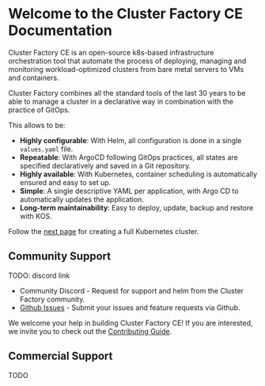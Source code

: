 # Welcome to the Cluster Factory CE Documentation

Cluster Factory CE is an open-source k8s-based infrastructure orchestration tool that automate the process of deploying, managing and monitoring workload-optimized clusters from bare metal servers to VMs and containers.

Cluster Factory combines all the standard tools of the last 30 years to be able to manage a cluster in a declarative way in combination with the practice of GitOps.

This allows to be:

- **Highly configurable**: With Helm, all configuration is done in a single `values.yaml` file.
- **Repeatable**: With ArgoCD following GitOps practices, all states are specified declaratively and saved in a Git repository.
- **Highly available**: With Kubernetes, container scheduling is automatically ensured and easy to set up.
- **Simple**: A single descriptive YAML per application, with Argo CD to automatically updates the application.
- **Long-term maintainability**: Easy to deploy, update, backup and restore with KOS.

Follow the [next page](./getting-stated/initial-configuration) for creating a full Kubernetes cluster.

## Community Support

TODO: discord link

- Community Discord - Request for support and helm from the Cluster Factory community.
- [Github Issues](https://github.com/SquareFactory/cluster-factory-ce/issues) - Submit your issues and feature requests via Github.

We welcome your help in building Cluster Factory CE! If you are interested, we invite you to check
out the [Contributing Guide](/docs/contributing).

## Commercial Support

TODO
